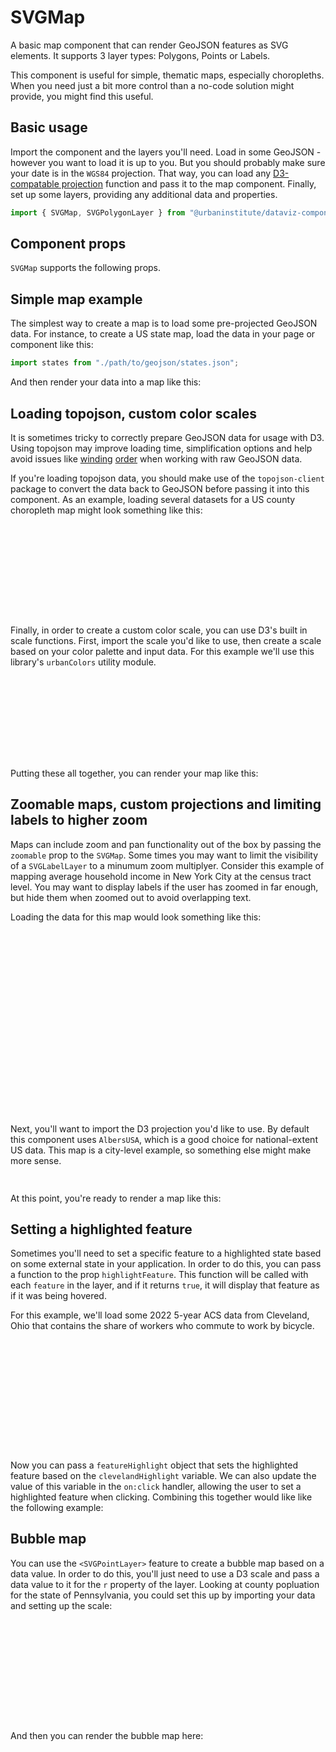 
<Meta component={Stories.SVGMap} of={Stories} />

# SVGMap

A basic map component that can render GeoJSON features as SVG elements. It supports 3 layer types: Polygons, Points or Labels.

This component is useful for simple, thematic maps, especially choropleths. When you need just a bit more control than a no-code solution might provide, you might find this useful.

## Basic usage

Import the component and the layers you'll need. Load in some GeoJSON - however you want to load it is up to you. But you should probably make sure your date is in the `WGS84` projection. That way, you can load any [D3-compatable projection](https://d3js.org/d3-geo/projection) function and pass it to the map component. Finally, set up some layers, providing any additional data and properties.

```javascript
import { SVGMap, SVGPolygonLayer } from "@urbaninstitute/dataviz-components/maps";
```

## Component props

`SVGMap` supports the following props.

<Controls />

## Simple map example

The simplest way to create a map is to load some pre-projected GeoJSON data. For instance, to create a US state map, load the data in your page or component like this:

```javascript
import states from "./path/to/geojson/states.json";
```

And then render your data into a map like this:

<Canvas of={Stories.SimpleMap} sourceState="shown" />

## Loading topojson, custom color scales

It is sometimes tricky to correctly prepare GeoJSON data for usage with D3. Using topojson may improve loading time, simplification options and help avoid issues like [winding](https://observablehq.com/@d3/winding-order) [order](https://github.com/mbloch/mapshaper/issues/432) when working with raw GeoJSON data.

If you're loading topojson data, you should make use of the `topojson-client` package to convert the data back to GeoJSON before passing it into this component. As an example, loading several datasets for a US county choropleth map might look something like this:

```javascript
// import topojson library
import topojson from "topojson-client";

// import prepared topojson data
import county_air_quality_topo from "../path/to/topojson/county_air_quality_topo.json";
import us_cities from "./path/to/topojson/us_cities.json";

// convert topojson back to GeoJSON
const county_air_quality = topojson.feature(county_air_quality_topo, "county_air_quality_geo");
const us_cities_geo = topojson.feature(us_cities, "us_cities");
```

Finally, in order to create a custom color scale, you can use D3's built in scale functions. First, import the scale you'd like to use, then create a scale based on your color palette and input data. For this example we'll use this library's `urbanColors` utility module.

```javascript
// import scale
import { scaleQuantile } from "d3-scale";
// import color palette utility
import { urbanColors } from "@urbaninstitute/dataviz-components";

// create a scale for the map
let airQualityScale = scaleQuantile()
  .domain(county_air_quality.features.map((d) => d.properties.index_air_quality))
  .range(urbanColors.getDivergingColors());
```

Putting these all together, you can render your map like this:

<Canvas of={Stories.ColorsLayersAndTooltips} sourceState="shown" />

## Zoomable maps, custom projections and limiting labels to higher zoom

Maps can include zoom and pan functionality out of the box by passing the `zoomable` prop to the `SVGMap`. Some times you may want to limit the visibility of a `SVGLabelLayer` to a minumum zoom multiplyer. Consider this example of mapping average household income in New York City at the census tract level. You may want to display labels if the user has zoomed in far enough, but hide them when zoomed out to avoid overlapping text.

Loading the data for this map would look something like this:

```javascript
// import topojson library
import topojson from "topojson-client";

// load prepared topojson
import nyc_income_topo from "./path/to/topojson/nyc_income_topo.json";
import nyc_ntas from "./path/to/topojson/nyc_ntas.json";

// load color utility to create a custom scale
import { urbanColors } from "@urbaninstitute/dataviz-components";

// Import a D3 scale function
import { scaleQuantize } from "d3-scale";
// Import the extent utility from d3-array to compute the scale
import { extent } from "d3-array";
const nyc_income = topojson.feature(nyc_income_topo, "nyc_income_geo1");
const nyc_neighborhoods = topojson.feature(nyc_ntas, "nyc_ntas");

const incomeScale = scaleQuantize()
  .domain(extent(nyc_income.features, (d) => d.properties.estimate))
  .range(urbanColors.getGreens());
```

Next, you'll want to import the D3 projection you'd like to use. By default this component uses `AlbersUSA`, which is a good choice for national-extent US data. This map is a city-level example, so something else might make more sense.

```javascript
import { geoMercator } from "d3-geo";
```

At this point, you're ready to render a map like this:

<Canvas of={Stories.Zoomable} sourceState="shown" />

## Setting a highlighted feature

Sometimes you'll need to set a specific feature to a highlighted state based on some external state in your application. In order to do this, you can pass a function to the prop `highlightFeature`. This function will be called with each `feature` in the layer, and if it returns `true`, it will display that feature as if it was being hovered.

For this example, we'll load some 2022 5-year ACS data from Cleveland, Ohio that contains the share of workers who commute to work by bicycle.

```javascript
import topojson from "topojson-client";
import cleveland_bike_data_topo from "./path/top/topojson/cleveland_bike_to_work.json";
import { urbanColors } from "@urbaninstitute/dataviz-components";
import { geoMercator } from "d3-geo";
import { scaleQuantize, scaleQuantile, scaleLinear } from "d3-scale";
import { extent } from "d3-array";

const cleveland_bike_data = topojson.feature(cleveland_bike_data_topo, "cleveland_bike_to_work");
const clevelandBikeScale = scaleQuantize()
  .domain(extent(cleveland_bike_data.features, (d) => d.properties.bike_to_work))
  .range(urbanColors.getMapBlues());
let clevelandHighlight = "39035197700";
```

Now you can pass a `featureHighlight` object that sets the highlighted feature based on the `clevelandHighlight` variable. We can also update the value of this variable in the `on:click` handler, allowing the user to set a highlighted feature when clicking. Combining this together would like like the following example:

<Canvas of={Stories.FeatureHighlight} sourceState="shown" />

## Bubble map

You can use the `<SVGPointLayer>` feature to create a bubble map based on a data value. In order to do this, you'll just need to use a D3 scale and pass a data value to it for the `r` property of the layer. Looking at county popluation for the state of Pennsylvania, you could set this up by importing your data and setting up the scale:

```javascript
import pa_population_topo from "./path/top/topojson/pa_popluation_topo.json";
import { urbanColors } from "@urbaninstitute/dataviz-components";
import { geoMercator } from "d3-geo";
import { scaleSqrt } from "d3-scale";
import { extent } from "d3-array";

// pa population
const pa_population_geo = topojson.feature(pa_population_topo, "pa_county_population");
const paPopRadiusScale = scaleSqrt()
  .domain(extent(pa_population_geo.features, (d) => d.properties.value))
  .range([2, 50]);
```

And then you can render the bubble map here:

<Canvas of={Stories.BubbleMap} sourceState="shown" />
